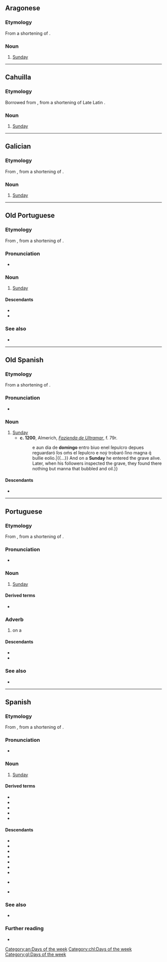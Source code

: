 {{also|Domingo}}
==Aragonese==
{{wikipedia|lang=an}}

===Etymology===
From a shortening of {{inh|an|LL.|diēs Dominicus|t=Sunday|lit=day of the Lord}}.

===Noun===
{{head|an|noun|g=m}}

# [[Sunday]]

[[Category:an:Days of the week]]

----

==Cahuilla==

===Etymology===
Borrowed from {{bor|chl|es|domingo}}, from a shortening of Late Latin {{m|LL.|diēs Dominicus|t=Sunday|lit=day of the Lord}}.

===Noun===
{{head|chl|noun|head=domíngo}}

# [[Sunday]]

[[Category:chl:Days of the week]]

----

==Galician==
{{wikipedia|lang=gl}}

===Etymology===
From {{inh|gl|roa-opt|domingo}}, from a shortening of {{inh|gl|LL.|diēs Dominicus|t=Sunday|lit=day of the Lord}}.

===Noun===
{{head|gl|noun|g=m}}

# [[Sunday]]

[[Category:gl:Days of the week]]

----

==Old Portuguese==

===Etymology===
From {{inh|roa-opt|la|dominicus}}, from a shortening of {{inh|pt|LL.|diēs Dominicus|t=Sunday|lit=day of the Lord}}.

===Pronunciation===
* {{IPA|roa-opt|/do.ˈmĩ.ɡo/}}

===Noun===
{{roa-opt-noun|m}}

# [[Sunday]]

====Descendants====
* {{desc|gl|domingo}}
* {{desc|pt|domingo}}

===See also===
* {{list:days of the week/roa-opt}}

----

==Old Spanish==

===Etymology===
From a shortening of {{inh|osp|LL.|diēs Dominicus|t=Sunday|lit=day of the Lord}}.

===Pronunciation===
* {{IPA|osp|/doˈminɡo/}}

===Noun===
{{osp-noun|m}}

# [[Sunday]]
#* '''c. 1200''', Almerich, ''[[w:Fazienda de Ultramar|Fazienda de Ultramar]]'', f. 79r.
#*: {{quote|osp|{{...}} e aun dia de '''domingo''' entro biuo enel ſepulcro depues reguardaró ſos oḿs el ſepulcro e noẏ trobaró ſino magna q́ bullie eolio.|{{...}} And on a '''Sunday''' he entered the grave alive. Later, when his followers inspected the grave, they found there nothing but manna that bubbled and oil.}}

====Descendants====
* {{desctree|es|domingo}}

----

==Portuguese==
{{wikipedia|lang=pt}}

===Etymology===
From {{inh|pt|roa-opt|domingo}}, from a shortening of {{inh|pt|LL.|diēs Dominicus|t=Sunday|lit=day of the Lord}}.

===Pronunciation===
{{pt-IPA}}
* {{hyphenation|pt|do|min|go}}

===Noun===
{{pt-noun|m|s}}

# [[Sunday]]

====Derived terms====
* {{l|pt|domingueiro}}

===Adverb===
{{pt-adv|-}}

# on a {{l|en|Sunday}}

====Descendants====
* {{desc|ms|minggu|bor=1}}
* {{desc|tet|loron-domingu|bor=1}}

===See also===
* {{list:days of the week/pt}}

----

==Spanish==
{{wikipedia|lang=es}}

===Etymology===
From {{inh|es|osp|domingo}}, from a shortening of {{inh|es|LL.|diēs Dominicus|t=Sunday|lit=day of the Lord}}.

===Pronunciation===
{{es-IPA}}
* {{audio|es|Es-domingo.ogg|Audio}}

===Noun===
{{es-noun|m}}

# [[Sunday]]

====Derived terms====
* {{l|es|Domingo de Adviento}}
* {{l|es|Domingo de la Divina Misericordia}}
* {{l|es|Domingo de Ramos}}
* {{l|es|domingo siete}}
* {{l|es|dominguero}}

====Descendants====
* {{desc|bor=1|mih|tumingu}}
* {{desc|bor=1|kyj|domingko}}
* {{desc|bor=1|xtm|domingu}}
* {{desc|bor=1|nv|damóo}}
* {{desc|bor=1|nv|damį́įgo}}
* {{desc|bor=1|twf|tumį́ku}}
* {{desc|bor=1|poe|mincó}}
* {{desc|bor=1|sc|domingu}} {{q|Campidanese}}
* {{desc|bor=1|ctp|teminku}}

===See also===
* {{list:days of the week/es}}

===Further reading===
* {{R:es:DRAE}}